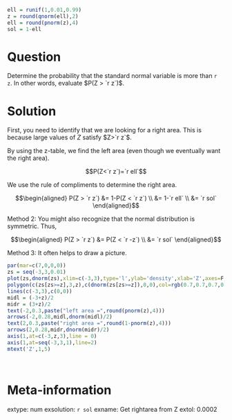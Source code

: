 ```r
ell = runif(1,0.01,0.99)
z = round(qnorm(ell),2)
ell = round(pnorm(z),4)
sol = 1-ell
```

Question
========
Determine the probability that the standard normal variable is more than `r z`. In other words, evaluate $P(Z > `r z`)$.


Solution
========
First, you need to identify that we are looking for a right area. This is because large values of $Z$ satisfy $Z>`r z`$.

By using the z-table, we find the left area (even though we eventually want the right area). 

$$P(Z<`r z`)=`r ell`$$

We use the rule of compliments to determine the right area.

$$\begin{aligned}
P(Z > `r z`) &= 1-P(Z < `r z`) \\
&= 1-`r ell` \\
&= `r sol` 
\end{aligned}$$

Method 2: You might also recognize that the normal distribution is symmetric. Thus,

$$\begin{aligned}
P(Z > `r z`) &= P(Z < `r -z`) \\
&= `r sol` 
\end{aligned}$$

Method 3: It often helps to draw a picture. 

```r
par(mar=c(7,0,0,0))
zs = seq(-3,3,0.01)
plot(zs,dnorm(zs),xlim=c(-3,3),type='l',ylab='density',xlab='Z',axes=F,ann=F)
polygon(c(zs[zs>=z],3,z),c(dnorm(zs[zs>=z]),0,0),col=rgb(0.7,0.7,0.7,0.7))
lines(c(-3,3),c(0,0))
midl = (-3+z)/2
midr = (3+z)/2
text(-2,0.3,paste("left area =",round(pnorm(z),4)))
arrows(-2,0.28,midl,dnorm(midl)/2)
text(2,0.3,paste("right area =",round(1-pnorm(z),4)))
arrows(2,0.28,midr,dnorm(midr)/2)
axis(1,at=c(-3,z,3),line = 0)
axis(1,at=seq(-3,3,1),line=2)
mtext('Z',1,5)
```
\


Meta-information
================
extype: num
exsolution: `r sol`
exname: Get rightarea from Z
extol: 0.0002
